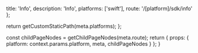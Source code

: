 
  title: 'Info',
  description: 'Info',
  platforms: ['swift'],
  route: '/[platform]/sdk/info'
};

  return getCustomStaticPath(meta.platforms);
};

  const childPageNodes = getChildPageNodes(meta.route);
  return {
    props: {
      platform: context.params.platform,
      meta,
      childPageNodes
    }
  };
}

<Overview childPageNodes={props.childPageNodes} />
